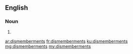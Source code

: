 ==English==

===Noun===
{{head|en|plural}}

# {{plural of|dismemberment|lang=en|nocat=1}}

[[ar:dismemberments]]
[[fr:dismemberments]]
[[ku:dismemberments]]
[[mg:dismemberments]]
[[my:dismemberments]]